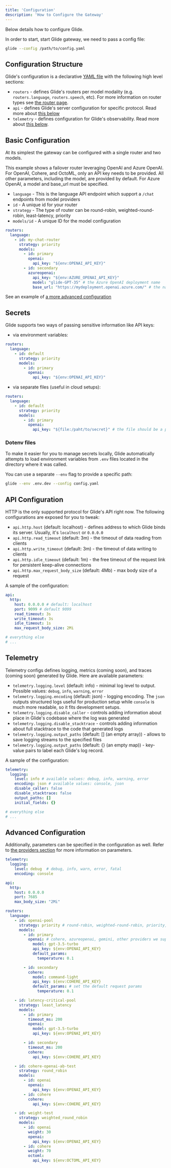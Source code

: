 ```yaml
---
title: 'Configuration'
description: 'How to Configure the Gateway'
---
```


Below details how to configure Glide.

In order to start, start Glide gateway, we need to pass a config file:

```bash
glide --config /path/to/config.yaml
```

## Configuration Structure

Glide's configuration is a declarative [YAML file](https://yaml.org/) with the following high level sections:

- `routers` - defines Glide's routers per model modality (e.g. `routers.language`, `routers.speech`, etc). For more information on router types see [the router page](/essentials/routers).
- `api` - defines Glide's server configuration for specific protocol. Read more about [this below](#api-configuration)
- `telemetry` - defines configuration for Glide's observability. Read more about [this below](#telemetry).

## Basic Configuration

At its simplest the gateway can be configured with a single router and two models.

This example shows a failover router leveraging OpenAI and Azure OpenAI. For OpenAI, Cohere, and OctoML, only an API key needs to be provided.
All other parameters, including the model, are provided by default. For Azure OpenAI, a model and base_url must be specified.

- `language` - This is the language API endpoint which support a `/chat` endpoints from model providers
- `id` - A unique id for your router
- `strategy` - The type of router can be round-robin, weighted-round-robin, least-latency, priority
- `models/id` - A unique ID for the model configuration

```yaml
routers:
  language:
    - id: my-chat-router
      strategy: priority
      models:
        - id: primary
          openai:
            api_key: "${env:OPENAI_API_KEY}"
        - id: secondary
          azureopenai:
            api_key: "${env:AZURE_OPENAI_API_KEY}"
            model: "glide-GPT-35" # the Azure OpenAI deployment name
            base_url: "https://mydeployment.openai.azure.com/" # the name of your Azure OpenAI Resource
```

See an example of [a more advanced configuration](/essentials/configuration#advanced-configuration)

## Secrets

Glide supports two ways of passing sensitive information like API keys:

- via environment variables:

```yaml
routers:
  language:
    - id: default
      strategy: priority
      models:
        - id: primary
          openai:
            api_key: "${env:OPENAI_API_KEY}"
```

- via separate files (useful in cloud setups):

```yaml
routers:
  language:
    - id: default
      strategy: priority
      models:
        - id: primary
          openai:
            api_key: "${file:/paht/to/secret}" # the file should be a plain text file with the content of the secret
```

### Dotenv files

To make it easier for you to manage secrets locally, Glide automatically attempts to load environment variables from `.env` files located in the directory where it was called.

You can use a separate `--env` flag to provide a specific path:

```bash
glide --env .env.dev --config config.yaml
```

## API Configuration

HTTP is the only supported protocol for Glide's API right now.
The following configurations are exposed for you to tweak:

- `api.http.host` (default: localhost) - defines address to which Glide binds its server. Usually, it's `localhost` or `0.0.0.0`
- `api.http.read_timeout` (default: 3m) - the timeout of data reading from clients
- `api.http.write_timeout` (default: 3m) - the timeout of data writing to clients
- `api.http.idle_timeout` (default: 1m) - the free timeout of the request link for persistent keep-alive connections
- `api.http.max_request_body_size` (default: 4Mb) - max body size of a request

A sample of the configuration:

```yaml
api:
  http:
    host: 0.0.0.0 # default: localhost
    port: 9099 # default 9099
    read_timeout: 3s
    write_timeout: 3s
    idle_timeout: 1s
    max_request_body_size: 2Mi

# everything else
# ...
```

## Telemetry

Telemetry configs defines logging, metrics (coming soon), and traces (coming soon) generated by Glide.
Here are available parameters:

- `telemetry.logging.level` (default: info) - minimal log level to output. Possible values: `debug`, `info`, `warning`, `error`
- `telemetry.logging.encoding` (default: json) - logging encoding. The `json` outputs structured logs useful for production setup while `console` is much more readable, so it fits development setups.
- `telemetry.logging.disable_caller` - controls adding information about place in Glide's codebase where the log was generated
- `telemetry.logging.disable_stacktrace` - controls adding information about full stacktrace to the code that generated logs
- `telemetry.logging.output_paths` (default: [] (an empty array)) - allows to save logging streams to the specified files
- `telemetry.logging.output_paths` (default: {} (an empty map)) - key-value pairs to label each Glide's log record.

A sample of the configuration:

```yaml
telemetry:
  logging:
    level: info # available values: debug, info, warning, error
    encoding: json # available values: console, json
    disable_caller: false
    disable_stacktrace: false
    output_paths: []
    initial_fields: {}

# everything else
# ...
```

## Advanced Configuration

Additionally, parameters can be specified in the configuration as well. Refer to [the providers section](/essentials/providers) for more information on parameters.

```yaml
telemetry:
  logging:
    level: debug  # debug, info, warn, error, fatal
    encoding: console

api:
  http:
    host: 0.0.0.0
    port: 7685
    max_body_size: "2Mi"

routers:
  language:
    - id: openai-pool
      strategy: priority # round-robin, weighted-round-robin, priority, least-latency, priority, etc.
      models:
        - id: primary
          openai: # cohere, azureopenai, gemini, other providers we support
            model: gpt-3.5-turbo
            api_key: ${env:OPENAI_API_KEY}
            default_params:
              temperature: 0.1

        - id: secondary
          cohere:
            model: command-light
            api_key: ${env:COHERE_API_KEY}
            default_params: # set the default request params
              temperature: 0.1

    - id: latency-critical-pool
      strategy: least_latency
      models:
        - id: primary
          timeout_ms: 200
          openai:
            model: gpt-3.5-turbo
            api_key: ${env:OPENAI_API_KEY}

        - id: secondary
          timeout_ms: 200
          cohere:
            api_key: ${env:COHERE_API_KEY}

    - id: cohere-openai-ab-test
      strategy: round_robin
      models:
        - id: openai
          openai:
            api_key: ${env:OPENAI_API_KEY}
        - id: cohere
          cohere:
            api_key: ${env:COHERE_API_KEY}

    - id: weight-test
      strategy: weighted_round_robin
      models:
        - id: openai
          weight: 30
          openai:
            api_key: ${env:OPENAI_API_KEY}
        - id: cohere
          weight: 70
          octoml:
            api_key: ${env:OCTOML_API_KEY}
```
